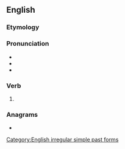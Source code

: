 ==English==

===Etymology===
{{prefix|en|fore|went}}

===Pronunciation===
* {{IPA|en|/ˈfoɹwɛnt/}}
* {{audio|en|en-us-forewent.ogg|Audio (US)}}
* {{rhymes|en|ɛnt|s=2}}

===Verb===
{{head|en|verb form}}

# {{en-simple past of|forego}}

===Anagrams===
* {{anagrams|en|a=eefnortw|Freetown}}

[[Category:English irregular simple past forms]]